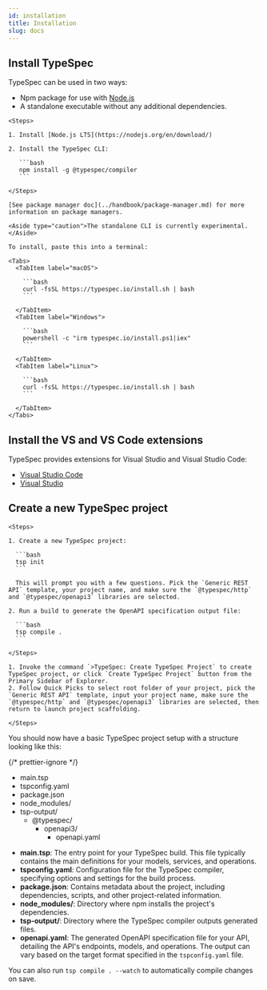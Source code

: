 ```yaml
---
id: installation
title: Installation
slug: docs
---
```



## Install TypeSpec

TypeSpec can be used in two ways:

- Npm package for use with [Node.js](https://nodejs.org/)
- A standalone executable without any additional dependencies. <Badge text="Experimental" variant="caution" />

<Tabs>
  <TabItem label="Node.JS">

    <Steps>

    1. Install [Node.js LTS](https://nodejs.org/en/download/)

    2. Install the TypeSpec CLI:

       ```bash
       npm install -g @typespec/compiler
       ```

    </Steps>

    [See package manager doc](../handbook/package-manager.md) for more information on package managers.

  </TabItem>

  <TabItem label="Standalone (Experimental)">

    <Aside type="caution">The standalone CLI is currently experimental.</Aside>

    To install, paste this into a terminal:

    <Tabs>
      <TabItem label="macOS">

        ```bash
        curl -fsSL https://typespec.io/install.sh | bash
        ```

      </TabItem>
      <TabItem label="Windows">

        ```bash
        powershell -c "irm typespec.io/install.ps1|iex"
        ```

      </TabItem>
      <TabItem label="Linux">

        ```bash
        curl -fsSL https://typespec.io/install.sh | bash
        ```

      </TabItem>
    </Tabs>

  </TabItem>
</Tabs>

## Install the VS and VS Code extensions

TypeSpec provides extensions for Visual Studio and Visual Studio Code:

- [Visual Studio Code](./editor/vscode.md)
- [Visual Studio](./editor/vs.md)

## Create a new TypeSpec project

<Tabs>
  <TabItem label="CLI">

    <Steps>

    1. Create a new TypeSpec project:

      ```bash
      tsp init
      ```

      This will prompt you with a few questions. Pick the `Generic REST API` template, your project name, and make sure the `@typespec/http` and `@typespec/openapi3` libraries are selected.

    2. Run a build to generate the OpenAPI specification output file:

      ```bash
      tsp compile .
      ```

    </Steps>

  </TabItem>

  <TabItem label="VS Code">
    <Steps>

    1. Invoke the command `>TypeSpec: Create TypeSpec Project` to create TypeSpec project, or click `Create TypeSpec Project` button from the Primary Sidebar of Explorer.
    2. Follow Quick Picks to select root folder of your project, pick the `Generic REST API` template, input your project name, make sure the `@typespec/http` and `@typespec/openapi3` libraries are selected, then return to launch project scaffolding.

    </Steps>

  </TabItem>
</Tabs>

You should now have a basic TypeSpec project setup with a structure looking like this:

{/* prettier-ignore */}
<FileTree>
- main.tsp
- tspconfig.yaml
- package.json
- node_modules/
- tsp-output/
  - @typespec/
    - openapi3/
      - openapi.yaml
</FileTree>

- **main.tsp**: The entry point for your TypeSpec build. This file typically contains the main definitions for your models, services, and operations.
- **tspconfig.yaml**: Configuration file for the TypeSpec compiler, specifying options and settings for the build process.
- **package.json**: Contains metadata about the project, including dependencies, scripts, and other project-related information.
- **node_modules/**: Directory where npm installs the project's dependencies.
- **tsp-output/**: Directory where the TypeSpec compiler outputs generated files.
- **openapi.yaml**: The generated OpenAPI specification file for your API, detailing the API's endpoints, models, and operations. The output can vary based on the target format specified in the `tspconfig.yaml` file.

You can also run `tsp compile . --watch` to automatically compile changes on save.
